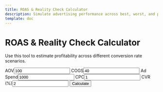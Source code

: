 ```yaml
---
title: ROAS & Reality Check Calculator
description: Simulate advertising performance across best, worst, and probable scenarios.
template: doc
---
```


# ROAS & Reality Check Calculator

Use this tool to estimate profitability across different conversion rate scenarios.

<div id="roas-root">
  <form id="roas-form">
    <label>AOV<input type="number" id="aov" value="100" step="0.01" /></label>
    <label>COGS<input type="number" id="cogs" value="40" step="0.01" /></label>
    <label>Ad Spend<input type="number" id="spend" value="1000" step="0.01" /></label>
    <label>CPC<input type="number" id="cpc" value="1" step="0.01" /></label>
    <label>CVR (%)<input type="number" id="cvr" value="2" step="0.01" /></label>
    <button type="submit">Calculate</button>
  </form>
  <div id="roas-results"></div>
  <svg id="roas-chart" width="600" height="300"></svg>
</div>

<style>{`
  #roas-form {
    display: flex;
    flex-wrap: wrap;
    gap: 0.5rem;
    margin-bottom: 1rem;
  }
  #roas-form label {
    display: flex;
    flex-direction: column;
    font-weight: bold;
  }
  #roas-results table {
    width: 100%;
    border-collapse: collapse;
    margin-top: 1rem;
  }
  #roas-results th,
  #roas-results td {
    border: 1px solid #ccc;
    padding: 4px;
    text-align: right;
  }
  #roas-results th:first-child,
  #roas-results td:first-child {
    text-align: left;
  }
  #roas-chart {
    margin-top: 1rem;
  }
`}</style>

<script src="https://cdn.jsdelivr.net/npm/d3@7"></script>
<script type="module" src="/js/roas-calculator.js"></script>
